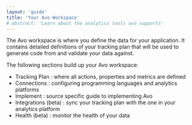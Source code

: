 ```yaml
---
layout: 'guide'
title: 'Your Avo Workspace'
# abstract: 'Learn about the analytics tools avo supports'
---
```



The Avo workspace is where you define the data for your application. It contains
detailed definitions of your tracking plan that will be used to generate
code from and validate your data against.

The following sections build up your Avo workspace:

- <Link passHref href="/workspace/tracking-plan">
    <a>Tracking Plan</a>
  </Link>
  : where all actions, properties and metrics are defined
- <Link passHref href="/workspace/integration">
    <a>Connections</a>
  </Link>
  : configuring programming languages and analytics platforms
- <Link passHref href="/workspace/implement">
    <a>Implement</a>
  </Link>
  : source specific guide to implementing Avo
- <Link passHref href="/workspace/integrations">
    <a>Integrations (beta)</a>
  </Link>
  : sync your tracking plan with the one in your analytics platform
- <Link passHref href="/workspace/health">
    <a>Health (beta)</a>
  </Link>
  : monitor the health of your data

